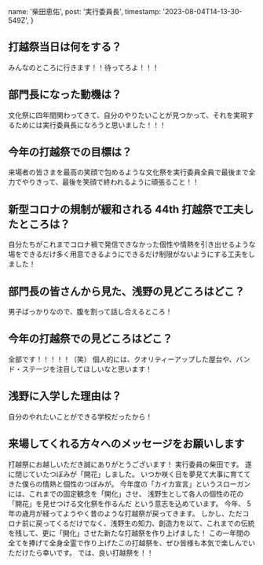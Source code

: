   name: '柴田恵佑',
  post: '実行委員長',
  timestamp: '2023-08-04T14-13-30-549Z',
}

## 打越祭当日は何をする？

みんなのところに行きます！！待ってろよ！！！

## 部門長になった動機は？

文化祭に四年間関わってきて、自分のやりたいことが見つかって、それを実現するためには実行委員長になろうと思いました！！！

## 今年の打越祭での目標は？

来場者の皆さまを最高の笑顔で包めるような文化祭を実行委員全員で最後まで全力でやりきって、最後を笑顔で終われるように頑張ること！！

## 新型コロナの規制が緩和される 44th 打越祭で工夫したところは？

自分たちがこれまでコロナ禍で発信できなかった個性や情熱を引き出せるような場をできるだけ多く用意できるようにできるだけ制限がないようにする工夫をしました！

## 部門長の皆さんから見た、浅野の見どころはどこ？

男子ばっかりなので、腹を割って話し合えるところ！

## 今年の打越祭での見どころはどこ？

全部です！！！！！（笑）
個人的には、クオリティーアップした屋台や、バンド・ステージを注目してほしいなと思います！

## 浅野に入学した理由は？

自分のやれたいことができる学校だったから！

## 来場してくれる方々へのメッセージをお願いします

打越祭にお越しいただき誠にありがとうございます！
実行委員の柴田です。
遂に閉じていたつぼみが「開花」しました。
いつか咲く日を夢見て大事に育ててきた僕らの情熱と個性のつぼみが。
今年度の「カイカ宣言」というスローガンには、これまでの固定観念を「開化」させ、
浅野生として各人の個性の花の「開花」を見せつける文化祭を作るんだ
という意志を込めています。
今年、 5 年の歳月が経ってようやく昔のような打越祭が戻ってきます。
しかし、ただコロナ前に戻ってくるだけでなく、浅野生の知力、創造力を以て、これまでの伝統を残して、更に「開化」させた新たな打越祭を作り上げました！
この一年間の全てを捧げて全身全霊で作り上げたこの打越祭を、ぜひ皆様も本気で楽しんでいただけたら幸いです。
では、良い打越祭を！！
